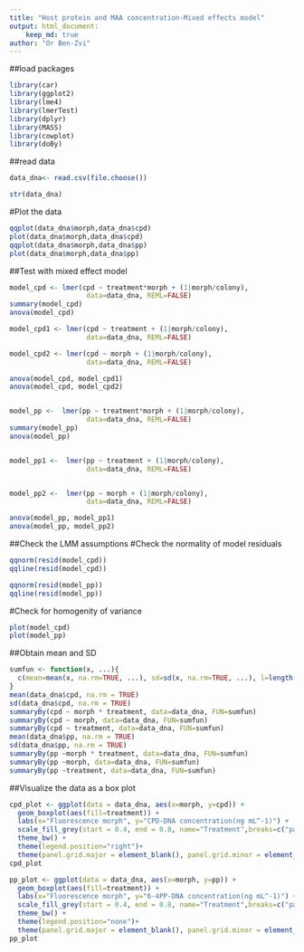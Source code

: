 ---
title: "Host protein and MAA concentration-Mixed effects model"
output: html_document:
    keep_md: true
author: "Or Ben-Zvi"
---

##load packages
```{r message=FALSE, warning=FALSE}
library(car) 
library(ggplot2) 
library(lme4)
library(lmerTest)
library(dplyr)
library(MASS) 
library(cowplot)
library(doBy)
```

##read data
```{r}
data_dna<- read.csv(file.choose())
```
```{r}
str(data_dna)
```
#Plot the data
```{r}
qqplot(data_dna$morph,data_dna$cpd)
plot(data_dna$morph,data_dna$cpd)
qqplot(data_dna$morph,data_dna$pp)
plot(data_dna$morph,data_dna$pp)
```

##Test with mixed effect model
```{r}
model_cpd <- lmer(cpd ~ treatment*morph + (1|morph/colony),
                   data=data_dna, REML=FALSE)
summary(model_cpd)
anova(model_cpd)

model_cpd1 <- lmer(cpd ~ treatment + (1|morph/colony),
                   data=data_dna, REML=FALSE)

model_cpd2 <- lmer(cpd ~ morph + (1|morph/colony),
                   data=data_dna, REML=FALSE)

anova(model_cpd, model_cpd1)
anova(model_cpd, model_cpd2)


model_pp <-  lmer(pp ~ treatment*morph + (1|morph/colony),
                   data=data_dna, REML=FALSE)
summary(model_pp)
anova(model_pp)


model_pp1 <-  lmer(pp ~ treatment + (1|morph/colony),
                   data=data_dna, REML=FALSE)


model_pp2 <-  lmer(pp ~ morph + (1|morph/colony),
                   data=data_dna, REML=FALSE)

anova(model_pp, model_pp1)
anova(model_pp, model_pp2)
```
##Check the LMM assumptions
#Check the normality of model residuals
```{r}
qqnorm(resid(model_cpd))
qqline(resid(model_cpd))

qqnorm(resid(model_pp))
qqline(resid(model_pp))
```
#Check for homogenity of variance
```{r}
plot(model_cpd)
plot(model_pp)
```
##Obtain mean and SD
```{r}
sumfun <- function(x, ...){
  c(mean=mean(x, na.rm=TRUE, ...), sd=sd(x, na.rm=TRUE, ...), l=length(x))
}
mean(data_dna$cpd, na.rm = TRUE)
sd(data_dna$cpd, na.rm = TRUE)
summaryBy(cpd ~ morph * treatment, data=data_dna, FUN=sumfun)
summaryBy(cpd ~ morph, data=data_dna, FUN=sumfun)
summaryBy(cpd ~ treatment, data=data_dna, FUN=sumfun)
mean(data_dna$pp, na.rm = TRUE)
sd(data_dna$pp, na.rm = TRUE)
summaryBy(pp ~morph * treatment, data=data_dna, FUN=sumfun)
summaryBy(pp ~morph, data=data_dna, FUN=sumfun)
summaryBy(pp ~treatment, data=data_dna, FUN=sumfun)

```

##Visualize the data as a box plot
```{r}
cpd_plot <- ggplot(data = data_dna, aes(x=morph, y=cpd)) + 
  geom_boxplot(aes(fill=treatment)) +
  labs(x="Fluorescence morph", y="CPD-DNA concentration(ng mL^-1)") + 
  scale_fill_grey(start = 0.4, end = 0.8, name="Treatment",breaks=c("par", "paruv"), labels=c("PAR","PAR+UV")) + 
  theme_bw() +
  theme(legend.position="right")+
  theme(panel.grid.major = element_blank(), panel.grid.minor = element_blank()) 
cpd_plot

pp_plot <- ggplot(data = data_dna, aes(x=morph, y=pp)) + 
  geom_boxplot(aes(fill=treatment)) +
  labs(x="Fluorescence morph", y="6-4PP-DNA concentration(ng mL^-1)") + 
  scale_fill_grey(start = 0.4, end = 0.8, name="Treatment",breaks=c("par", "paruv"), labels=c("PAR","PAR+UV")) + 
  theme_bw() +
  theme(legend.position="none")+
  theme(panel.grid.major = element_blank(), panel.grid.minor = element_blank()) 
pp_plot
```



